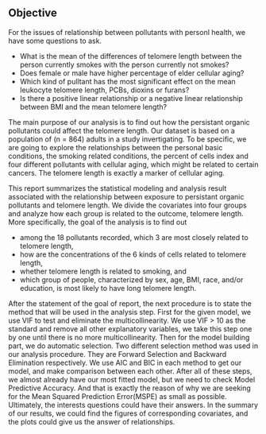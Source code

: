 ## Objective

For the issues of relationship between pollutants with personl health, we have some questions to ask.

* What is the mean of the differences of telomere length between the person currently smokes with the 
  person currently not smokes?
* Does female or male have higher percentage of elder cellular aging?
* Which kind of pulltant has the most significant effect on the mean leukocyte telomere length, PCBs, dioxins or furans?
* Is there a positive linear relationship or a negative linear relationship between BMI and the mean telomere length?

The main purpose of our analysis is to find out how the persistant organic pollutants could affect the telomere length.
Our dataset is based on a population of \(n = 864\) adults in a study invertigating.
To be specific, we are going to explore the relationships between the personal basic conditions, the smoking 
related conditions, the percent of cells index and four different pollutants with cellular aging,
which might be related to certain cancers.
The telomere length is exactly a marker of cellular aging.

This report summarizes the statistical modeling and analysis result associated with the relationship 
between exposure to persistant organic pollutants and telomere length.
We divide the covariates into four groups and analyze how each group is related to the outcome, telomere length.
More specifically, the goal of the analysis is to find out

* among the 18 pollutants recorded, which 3 are most closely related to telomere length,
* how are the concentrations of the 6 kinds of cells related to telomere length,
* whether telomere length is related to smoking, and
* which group of people, characterized by sex, age, BMI, race, and/or education, is most likely to have long telomere length.

After the statement of the goal of report, the next procedure is to state the method that will be used in the analysis step.
First for the given model, we use VIF to test and eliminate the multicollinearity. We use VIF > 10 as the standard and 
remove all other explanatory variables, we take this step one by one until there is no more multicollinearity.
Then for the model building part, we do automatic selection. Two different selection method was used in our analysis procedure.
They are Forward Selection and Backward Elimination respectively. We use AIC and BIC in each method to get our model, and make
comparison between each other. After all of these steps, we almost already have our most fitted model, but we need to check
Model Predictive Accuracy. And that is exactly the reason of why we are seeking for the Mean Squared Prediction Error(MSPE) 
as small as possible. Ultimately, the interests questions could have their answers. In the summary of our results, we could
find the figures of corresponding covariates, and the plots could give us the answer of relationships.
